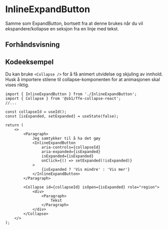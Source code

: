 
<Meta of={InlineExpandButtonStories} />

# InlineExpandButton

Samme som ExpandButton, bortsett fra at denne brukes når du vil ekspandere/kollapse en seksjon fra en linje med tekst.

## Forhåndsvisning

<Canvas of={InlineExpandButtonStories.Standard} />
<Controls of={InlineExpandButtonStories.Standard} />

## Kodeeksempel 
Du kan bruke `<Collapse />` for å få animert utvidelse og skjuling av innhold. Husk å importere stilene til collapse-komponenten for at animasjonen skal vises riktig.
```
import { InlineExpandButton } from './InlineExpandButton';
import { Collapse } from '@sb1/ffe-collapse-react';
//...

const collapseId = useId();
const [isExpanded, setExpanded] = useState(false);

return (
    <>
        <Paragraph>
            Jeg samtykker til å ha det gøy
            <InlineExpandButton
                aria-controls={collapseId}
                aria-expanded={isExpanded}
                isExpanded={isExpanded}
                onClick={() => setExpanded(!isExpanded)}
            >
                {isExpanded ? 'Vis mindre' : 'Vis mer'}
            </InlineExpandButton>
        </Paragraph>

        <Collapse id={collapseId} isOpen={isExpanded} role="region">
            <div>
                <Paragraph>
                    Tekst
                </Paragraph>
            </div>
        </Collapse>
    </>
);
```
